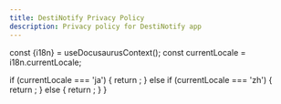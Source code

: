 ```yaml
---
title: DestiNotify Privacy Policy
description: Privacy policy for DestiNotify app
---
```



  const {i18n} = useDocusaurusContext();
  const currentLocale = i18n.currentLocale;
  
  if (currentLocale === 'ja') {
    return <JaContent />;
  } else if (currentLocale === 'zh') {
    return <ZhContent />;
  } else {
    return <EnContent />;
  }
}

<DynamicPrivacyPolicy />